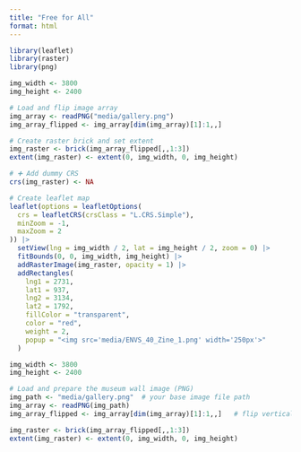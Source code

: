 ```yaml
---
title: "Free for All"
format: html
---
```


```r

library(leaflet)
library(raster)
library(png)

img_width <- 3800
img_height <- 2400

# Load and flip image array
img_array <- readPNG("media/gallery.png")
img_array_flipped <- img_array[dim(img_array)[1]:1,,]

# Create raster brick and set extent
img_raster <- brick(img_array_flipped[,,1:3])
extent(img_raster) <- extent(0, img_width, 0, img_height)

# ➕ Add dummy CRS
crs(img_raster) <- NA

# Create leaflet map
leaflet(options = leafletOptions(
  crs = leafletCRS(crsClass = "L.CRS.Simple"),
  minZoom = -1,
  maxZoom = 2
)) |>
  setView(lng = img_width / 2, lat = img_height / 2, zoom = 0) |>
  fitBounds(0, 0, img_width, img_height) |>
  addRasterImage(img_raster, opacity = 1) |>
  addRectangles(
    lng1 = 2731, 
    lat1 = 937,
    lng2 = 3134, 
    lat2 = 1792,
    fillColor = "transparent",
    color = "red",
    weight = 2,
    popup = "<img src='media/ENVS_40_Zine_1.png' width='250px'>"
  )

```

```r
img_width <- 3800
img_height <- 2400

# Load and prepare the museum wall image (PNG)
img_path <- "media/gallery.png"  # your base image file path
img_array <- readPNG(img_path)
img_array_flipped <- img_array[dim(img_array)[1]:1,,]   # flip vertically

img_raster <- brick(img_array_flipped[,,1:3])
extent(img_raster) <- extent(0, img_width, 0, img_height)


```
